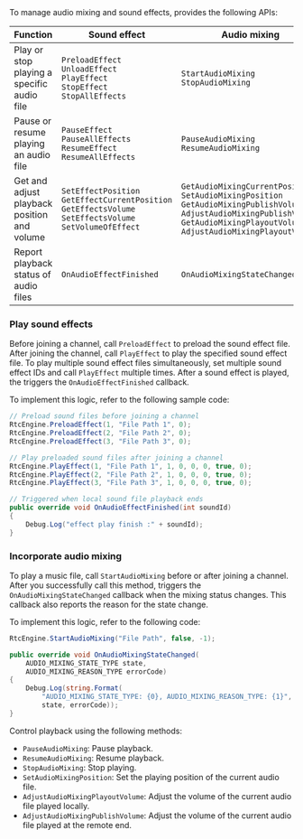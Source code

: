 
<PlatformWrapper platform="unity">
To manage audio mixing and sound effects, <Vg k="VSDK"/> provides the following APIs:

| Function | Sound effect                                                                                                                 | Audio mixing                                                                                                                                                                                                    |
|----------|------------------------------------------------------------------------------------------------------------------------------|-----------------------------------------------------------------------------------------------------------------------------------------------------------------------------------------------------------------|
| Play or stop playing a specific audio file     | `PreloadEffect`<br/> `UnloadEffect`<br/> `PlayEffect`<br/> `StopEffect`<br/> `StopAllEffects`                                | `StartAudioMixing`<br/> `StopAudioMixing`                                                                                                                                                                       |
| Pause or resume playing an audio file          | `PauseEffect`<br/> `PauseAllEffects`<br/> `ResumeEffect`<br/> `ResumeAllEffects`                                             | `PauseAudioMixing`<br/> `ResumeAudioMixing`                                                                                                                                                                     |
| Get and adjust playback position and volume   | `SetEffectPosition`<br/> `GetEffectCurrentPosition`<br/> `GetEffectsVolume`<br/> `SetEffectsVolume`<br/> `SetVolumeOfEffect` | `GetAudioMixingCurrentPosition`<br/> `SetAudioMixingPosition`<br/> `GetAudioMixingPublishVolume`<br/> `AdjustAudioMixingPublishVolume`<br/> `GetAudioMixingPlayoutVolume`<br/> `AdjustAudioMixingPlayoutVolume` |
| Report playback status of audio files          | `OnAudioEffectFinished`                                                                                                      | `OnAudioMixingStateChanged`                                                                                                                                                                                     |

### Play sound effects

Before joining a channel, call `PreloadEffect` to preload the sound effect file. After joining the channel, call `PlayEffect` to play the specified sound effect file. To play multiple sound effect files simultaneously, set multiple sound effect IDs and call `PlayEffect` multiple times. After a sound effect is played, the <Vg k="VSDK"/> triggers the `OnAudioEffectFinished` callback.

To implement this logic, refer to the following sample code:

```csharp
// Preload sound files before joining a channel
RtcEngine.PreloadEffect(1, "File Path 1", 0);
RtcEngine.PreloadEffect(2, "File Path 2", 0);
RtcEngine.PreloadEffect(3, "File Path 3", 0);

// Play preloaded sound files after joining a channel
RtcEngine.PlayEffect(1, "File Path 1", 1, 0, 0, 0, true, 0);
RtcEngine.PlayEffect(2, "File Path 2", 1, 0, 0, 0, true, 0);
RtcEngine.PlayEffect(3, "File Path 3", 1, 0, 0, 0, true, 0);

// Triggered when local sound file playback ends
public override void OnAudioEffectFinished(int soundId)
{
    Debug.Log("effect play finish :" + soundId);
}
```

### Incorporate audio mixing

To play a music file, call `StartAudioMixing` before or after joining a channel. After you successfully call this method, <Vg k="VSDK"/> triggers the `OnAudioMixingStateChanged` callback when the mixing status changes. This callback also reports the reason for the state change.

To implement this logic, refer to the following code:

```csharp
RtcEngine.StartAudioMixing("File Path", false, -1);

public override void OnAudioMixingStateChanged(
    AUDIO_MIXING_STATE_TYPE state, 
    AUDIO_MIXING_REASON_TYPE errorCode)
{
    Debug.Log(string.Format(
        "AUDIO_MIXING_STATE_TYPE: {0}, AUDIO_MIXING_REASON_TYPE: {1}",
        state, errorCode));
}
```

Control playback using the following methods:

- `PauseAudioMixing`: Pause playback.
- `ResumeAudioMixing`: Resume playback.
- `StopAudioMixing`: Stop playing.
- `SetAudioMixingPosition`: Set the playing position of the current audio file.
- `AdjustAudioMixingPlayoutVolume`: Adjust the volume of the current audio file played locally.
- `AdjustAudioMixingPublishVolume`: Adjust the volume of the current audio file played at the remote end.

</PlatformWrapper>